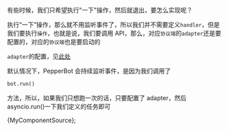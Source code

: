 

有些时候，我们只希望执行"一下"操作，然后就退出，要怎么实现呢？

执行“一下”操作，那么就不用监听事件了，所以我们并不需要定义`handler`，但是我们要执行`操作`，也就是说，我们要调用 API，那么，对应`协议端`的`adapter`还是要配置的，对应的`协议端`也是要启动的

`adapter`的配置，见[此处](../环境/配置QQ.md)

默认情况下，PepperBot 会持续监听事件，是因为我们调用了

```py
bot.run()
```

方法，所以，如果我们只想跑一次的话，只要配置了 adapter，然后 asyncio.run()一下我们定义的任务即可

<CodeBlock className="language-python">{MyComponentSource}</CodeBlock>;
